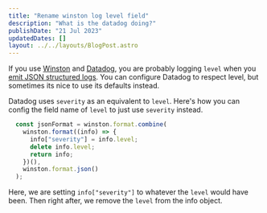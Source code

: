 ```yaml
---
title: "Rename winston log level field"
description: "What is the datadog doing?"
publishDate: "21 Jul 2023"
updatedDates: []
layout: ../../layouts/BlogPost.astro
---
```


If you use [Winston](https://www.npmjs.com/package/winston) and [Datadog](https://www.datadoghq.com/), you are probably logging `level` when you [emit JSON structured logs](https://www.google.com/search?q=why+use+json+structured+logs). You can configure Datadog to respect level, but sometimes its nice to use its defaults instead.

Datadog uses `severity` as an equivalent to `level`. Here's how you can config the field name of `level` to just use `severity` instead.

```js
  const jsonFormat = winston.format.combine(
    winston.format((info) => {
      info["severity"] = info.level;
      delete info.level;
      return info;
    })(),
    winston.format.json()
  );
```

Here, we are setting `info["severity"]` to whatever the `level` would have been. Then right after, we remove the `level` from the info object.